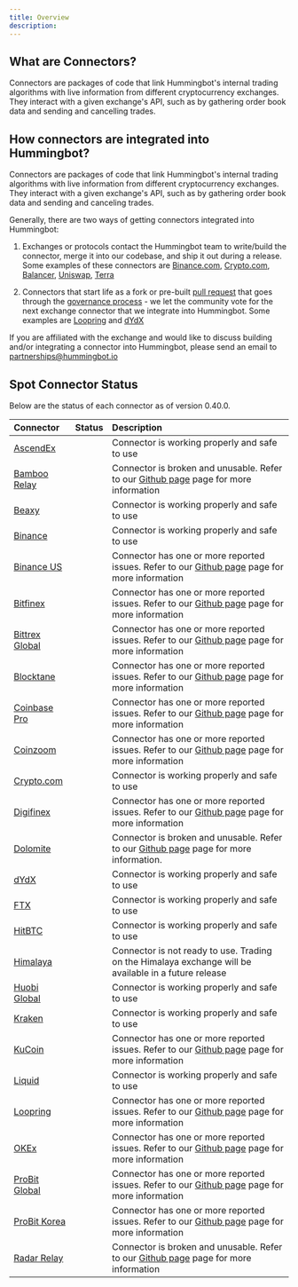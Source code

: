 ```yaml
---
title: Overview
description:
---
```



## What are Connectors?

Connectors are packages of code that link Hummingbot's internal trading algorithms with live information from different cryptocurrency exchanges. They interact with a given exchange's API, such as by gathering order book data and sending and cancelling trades.

## How connectors are integrated into Hummingbot?

Connectors are packages of code that link Hummingbot's internal trading algorithms with live information from different cryptocurrency exchanges. They interact with a given exchange's API, such as by gathering order book data and sending and canceling trades.

Generally, there are two ways of getting connectors integrated into Hummingbot:

1. Exchanges or protocols contact the Hummingbot team to write/build the connector, merge it into our codebase, and ship it out during a release. Some examples of these connectors are [Binance.com](https://www.binance.com/en), [Crypto.com](https://crypto.com/), [Balancer](https://balancer.fi/), [Uniswap](https://uniswap.org/), [Terra](https://www.terra.money/)

2. Connectors that start life as a fork or pre-built [pull request](https://github.com/CoinAlpha/hummingbot/pulls) that goes through the [governance process](https://hummingbot.io/blog/2020-08-exchange-connector-governance/) - we let the community vote for the next exchange connector that we integrate into Hummingbot. Some examples are [Loopring](https://loopring.org/#/) and [dYdX](https://dydx.exchange/)

If you are affiliated with the exchange and would like to discuss building and/or integrating a connector into Hummingbot, please send an email to partnerships@hummingbot.io

## Spot Connector Status

Below are the status of each connector as of version 0.40.0.

| Connector                                      |                   Status                   | Description                                                                                                                                                                                |
| :--------------------------------------------- | :----------------------------------------: | :----------------------------------------------------------------------------------------------------------------------------------------------------------------------------------------- |
| [AscendEx](/spot-connectors/ascend-ex)         | <StatusCircle color="green" font="25px"/>  | Connector is working properly and safe to use                                                                                                                                              |
| [Bamboo Relay](/spot-connectors/bamboo-relay)  |  <StatusCircle color="red" font="25px"/>   | Connector is broken and unusable. Refer to our [Github page](https://github.com/CoinAlpha/hummingbot/issues?q=is%3Aopen+%22bamboo+relay%22+in%3Atitle) page for more information           |
| [Beaxy](/spot-connectors/beaxy)                | <StatusCircle color="green" font="25px"/>  | Connector is working properly and safe to use                                                                                                                                              |
| [Binance](/spot-connectors/binance)            | <StatusCircle color="green" font="25px"/>  | Connector is working properly and safe to use                                                                                                                                              |
| [Binance US](/spot-connectors/binance-us)      | <StatusCircle color="yellow" font="25px"/> | Connector has one or more reported issues. Refer to our [Github page](https://github.com/CoinAlpha/hummingbot/issues?q=is%3Aopen+%22binance+US%22+in%3Atitle) page for more information    |
| [Bitfinex](/spot-connectors/bitfinex)          | <StatusCircle color="yellow" font="25px"/> | Connector has one or more reported issues. Refer to our [Github page](https://github.com/CoinAlpha/hummingbot/issues?q=is%3Aopen+%22bitfinex%22+in%3Atitle) page for more information      |
| [Bittrex Global](/spot-connectors/bittrex)     | <StatusCircle color="yellow" font="25px"/> | Connector has one or more reported issues. Refer to our [Github page](https://github.com/CoinAlpha/hummingbot/issues?q=is%3Aopen+%22bittrex%22+in%3Atitle) page for more information       |
| [Blocktane](/spot-connectors/blocktane)        | <StatusCircle color="yellow" font="25px"/> | Connector has one or more reported issues. Refer to our [Github page](https://github.com/CoinAlpha/hummingbot/issues?q=is%3Aopen+%22blocktane%22+in%3Atitle+) page for more information    |
| [Coinbase Pro](/spot-connectors/coinbase)      | <StatusCircle color="yellow" font="25px"/> | Connector has one or more reported issues. Refer to our [Github page](https://github.com/CoinAlpha/hummingbot/issues?q=is%3Aopen+%22Coinbase+Pro%22+in%3Atitle+) page for more information |
| [Coinzoom](/spot-connectors/coinzoom)          | <StatusCircle color="yellow" font="25px"/> | Connector has one or more reported issues. Refer to our [Github page](https://github.com/CoinAlpha/hummingbot/issues?q=is%3Aopen+%22coinzoom%22+in%3Atitle+) page for more information     |
| [Crypto.com](/spot-connectors/crypto-com)      | <StatusCircle color="green" font="25px"/>  | Connector is working properly and safe to use                                                                                                                                              |
| [Digifinex](/spot-connectors/digifinex)        | <StatusCircle color="yellow" font="25px"/> | Connector has one or more reported issues. Refer to our [Github page](https://github.com/CoinAlpha/hummingbot/issues?q=is%3Aopen+%22digifinex%22+in%3Atitle+) page for more information    |
| [Dolomite](/spot-connectors/dolomite)          |  <StatusCircle color="red" font="25px"/>   | Connector is broken and unusable. Refer to our [Github page](https://github.com/CoinAlpha/hummingbot/issues?q=is%3Aopen+%22Dolomite%22+in%3Atitle) page for more information.              |
| [dYdX](/spot-connectors/dydx)                  | <StatusCircle color="green" font="25px"/>  | Connector is working properly and safe to use                                                                                                                                              |
| [FTX](/spot-connectors/ftx)                    | <StatusCircle color="green" font="25px"/>  | Connector is working properly and safe to use                                                                                                                                              |
| [HitBTC](/spot-connectors/hitbtc)              | <StatusCircle color="green" font="25px"/>  | Connector is working properly and safe to use                                                                                                                                              |
| [Himalaya](/spot-connectors/himalaya)          |  <StatusCircle color="red" font="25px"/>   | Connector is not ready to use. Trading on the Himalaya exchange will be available in a future release                                                                                      |
| [Huobi Global](/spot-connectors/huobi)         | <StatusCircle color="green" font="25px"/>  | Connector is working properly and safe to use                                                                                                                                              |
| [Kraken](/spot-connectors/kraken)              | <StatusCircle color="green" font="25px"/>  | Connector is working properly and safe to use                                                                                                                                              |
| [KuCoin](/spot-connectors/kucoin)              | <StatusCircle color="yellow" font="25px"/> | Connector has one or more reported issues. Refer to our [Github page](https://github.com/CoinAlpha/hummingbot/issues?q=is%3Aopen+%22kucoin%22+in%3Atitle+) page for more information       |
| [Liquid](/spot-connectors/liquid)              | <StatusCircle color="green" font="25px"/>  | Connector is working properly and safe to use                                                                                                                                              |
| [Loopring](/spot-connectors/loopring)          | <StatusCircle color="yellow" font="25px"/> | Connector has one or more reported issues. Refer to our [Github page](https://github.com/CoinAlpha/hummingbot/issues?q=is%3Aopen+%22loopring%22+in%3Atitle) page for more information      |
| [OKEx](/spot-connectors/okex)                  | <StatusCircle color="yellow" font="25px"/> | Connector has one or more reported issues. Refer to our [Github page](https://github.com/CoinAlpha/hummingbot/issues?q=is%3Aopen+%22okex%22+in%3Atitle+) page for more information         |
| [ProBit Global](/spot-connectors/probit)       | <StatusCircle color="yellow" font="25px"/> | Connector has one or more reported issues. Refer to our [Github page](https://github.com/CoinAlpha/hummingbot/issues?q=is%3Aopen+%22probit%22+in%3Atitle+) page for more information       |
| [ProBit Korea](/spot-connectors/probit-korea/) | <StatusCircle color="yellow" font="25px"/> | Connector has one or more reported issues. Refer to our [Github page](https://github.com/CoinAlpha/hummingbot/issues?q=is%3Aopen+%22probit%22+in%3Atitle+) page for more information       |
| [Radar Relay](/spot-connectors/radar-relay)    |  <StatusCircle color="red" font="25px"/>   | Connector is broken and unusable. Refer to our [Github page](https://github.com/CoinAlpha/hummingbot/issues?q=is%3Aopen+%22radar+relay%22+in%3Atitle) page for more information            |
